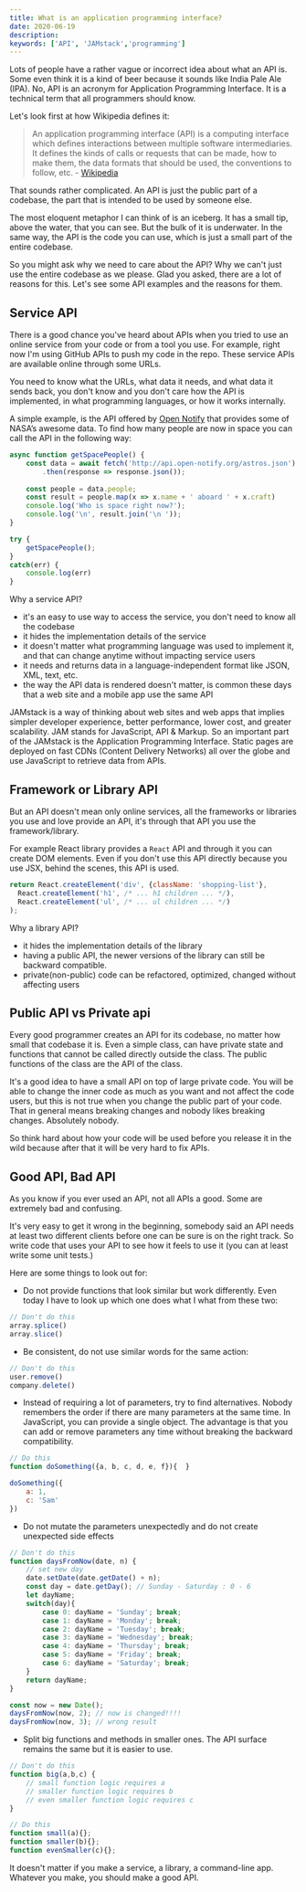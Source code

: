 ```yaml
---
title: What is an application programming interface?
date: 2020-06-19
description:  
keywords: ['API', 'JAMstack','programming']
---
```


Lots of people have a rather vague or incorrect idea about what an API is. 
Some even think it is a kind of beer because it sounds like India Pale Ale (IPA). No, API is an acronym for 
Application Programming Interface. It is a technical term that all programmers should know. 

Let's look first at how Wikipedia defines it:

> An application programming interface (API) is a computing interface which defines interactions between
 multiple software intermediaries. It defines the kinds of calls or requests that can be made, 
 how to make them, the data formats that should be used, the conventions to follow, etc. - [Wikipedia](https://en.wikipedia.org/wiki/Application_programming_interface)
 
That sounds rather complicated. An API is just the public part of a codebase, the part that is intended to be used by someone else.

The most eloquent metaphor I can think of is an iceberg. It has a small tip, above the water, that you can see. 
But the bulk of it is underwater. In the same way, the API is the code you can use, which is just a small part 
of the entire codebase. 

So you might ask why we need to care about the API? Why we can't just use the entire codebase as we please. 
Glad you asked, there are a lot of reasons for this. Let's see some API examples and the reasons for them. 

## Service API 
There is a good chance you've heard about APIs when you tried to use an online service from your code or from a tool you use.
For example, right now I'm using GitHub APIs to push my code in the repo.
These service APIs are available online through some URLs. 

You need to know what the URLs, what data it needs, and what data it sends back, you don't know and you don't
care how the API is implemented, in what programming languages, or how it works internally.

A simple example, is the API offered by [Open Notify](http://open-notify.org/) that provides some of NASA’s awesome data.
To find how many people are now in space you can call the API in the following way:
```JavaScript
async function getSpacePeople() {
    const data = await fetch('http://api.open-notify.org/astros.json')
        .then(response => response.json());
    
    const people = data.people;
    const result = people.map(x => x.name + ' aboard ' + x.craft)
    console.log('Who is space right now?');
    console.log('\n', result.join('\n '));   
}

try {
    getSpacePeople();
} 
catch(err) {
    console.log(err)
}     
```
Why a service API?
* it's an easy to use way to access the service, you don't need to know all the codebase
* it hides the implementation details of the service
* it doesn't matter what programming language was used to implement it, and that can change anytime without impacting service users
* it needs and returns data in a language-independent format like JSON, XML, text, etc.
* the way the API data is rendered doesn't matter, is common these days that a web site and a mobile app use the same API

JAMstack is a way of thinking about web sites and web apps that implies simpler developer experience, 
better performance, lower cost, and greater scalability. JAM stands for JavaScript, API & Markup. 
So an important part of the JAMstack is the Application Programming Interface. 
Static pages are deployed on fast CDNs (Content Delivery Networks) all over the globe and use JavaScript to retrieve data from APIs.



## Framework or Library API
But an API doesn't mean only online services, all the frameworks or libraries you use and love provide an API, 
it's through that API you use the framework/library.

For example React library provides a `React` API and through it you can create DOM elements.
Even if you don't use this API directly because you use JSX, behind the scenes, this API is used.

```JavaScript
return React.createElement('div', {className: 'shopping-list'},
  React.createElement('h1', /* ... h1 children ... */),
  React.createElement('ul', /* ... ul children ... */)
);
```
Why a library API?
* it hides the implementation details of the library
* having a public API, the newer versions of the library can still be backward compatible.
* private(non-public) code can be refactored, optimized, changed without affecting users


## Public API vs Private api
Every good programmer creates an API for its codebase, no matter how small that codebase it is.
Even a simple class, can have private state and functions that cannot be called directly outside the class. 
The public functions of the class are the API of the class.

It's a good idea to have a small API on top of large private code. You will be able to change the inner code 
as much as you want and not affect the code users, but this is not true when you change the public part of your 
code. That in general means breaking changes and nobody likes breaking changes. Absolutely nobody.

So think hard about how your code will be used before you release it in the wild because after that it will 
be very hard to fix APIs.


## Good API, Bad API
As you know if you ever used an API, not all APIs a good. Some are extremely bad and confusing.

It's very easy to get it wrong in the beginning, somebody said an API needs at least two different clients
before one can be sure is on the right track. So write code that uses your API to see how it feels to use it 
(you can at least write some unit tests.)

Here are some things to look out for:

* Do not provide functions that look similar but work differently. Even today I have to look up which
one does what I what from these two: 
```JavaScript
// Don't do this
array.splice() 
array.slice()
```

* Be consistent, do not use similar words for the same action:
```JavaScript
// Don't do this
user.remove()
company.delete()
```

* Instead of requiring a lot of parameters, try to find alternatives. 
Nobody remembers the order if there are many parameters at the same time. 
In JavaScript, you can provide a single object. The advantage is that you can add or remove parameters any time 
without breaking the backward compatibility. 

```JavaScript
// Do this
function doSomething({a, b, c, d, e, f}){  }

doSomething({
    a: 1,
    c: 'Sam'
})
```
* Do not mutate the parameters unexpectedly and do not create unexpected side effects

```JavaScript
// Don't do this
function daysFromNow(date, n) {
    // set new day 
    date.setDate(date.getDate() + n);
    const day = date.getDay(); // Sunday - Saturday : 0 - 6
    let dayName;
    switch(day){
        case 0: dayName = 'Sunday'; break;
        case 1: dayName = 'Monday'; break;
        case 2: dayName = 'Tuesday'; break;
        case 3: dayName = 'Wednesday'; break;
        case 4: dayName = 'Thursday'; break;
        case 5: dayName = 'Friday'; break;
        case 6: dayName = 'Saturday'; break;
    }
    return dayName;
}

const now = new Date();
daysFromNow(now, 2); // now is changed!!!!
daysFromNow(now, 3); // wrong result
```
* Split big functions and methods in smaller ones. The API surface remains the same but it is easier to use.
```JavaScript
// Don't do this
function big(a,b,c) {
    // small function logic requires a
    // smaller function logic requires b
    // even smaller function logic requires c
}

// Do this
function small(a){};
function smaller(b){};
function evenSmaller(c){};
```


It doesn't matter if you make a service, a library, a command-line app. 
Whatever you make, you should make a good API.

